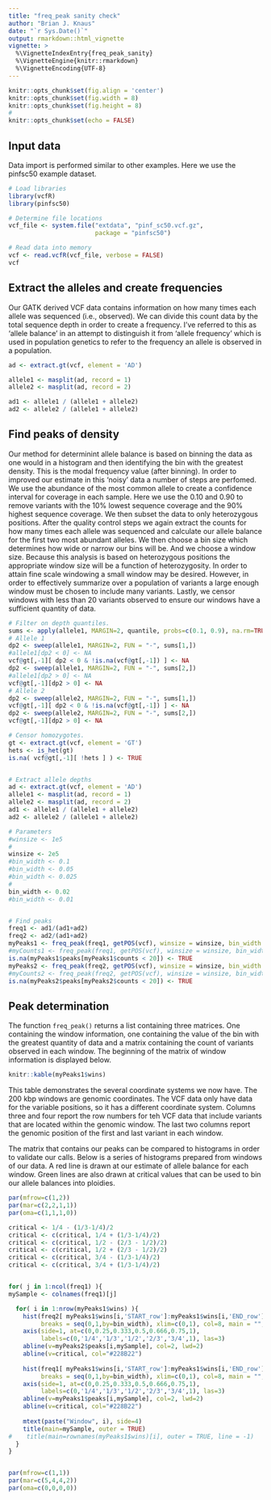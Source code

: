 ```yaml
---
title: "freq_peak sanity check"
author: "Brian J. Knaus"
date: "`r Sys.Date()`"
output: rmarkdown::html_vignette
vignette: >
  %\VignetteIndexEntry{freq_peak_sanity}
  %\VignetteEngine{knitr::rmarkdown}
  %\VignetteEncoding{UTF-8}
---
```




```r
knitr::opts_chunk$set(fig.align = 'center')
knitr::opts_chunk$set(fig.width = 8)
knitr::opts_chunk$set(fig.height = 8)
#
knitr::opts_chunk$set(echo = FALSE)
```




## Input data


Data import is performed similar to other examples.
Here we use the pinfsc50 example dataset.


```r
# Load libraries
library(vcfR)
library(pinfsc50)

# Determine file locations
vcf_file <- system.file("extdata", "pinf_sc50.vcf.gz",
                        package = "pinfsc50")

# Read data into memory
vcf <- read.vcfR(vcf_file, verbose = FALSE)
vcf
```


## Extract the alleles and create frequencies


Our GATK derived VCF data contains information on how many times each allele was sequenced (i.e., observed).
We can divide this count data by the total sequence depth in order to create a frequency.
I've referred to this as 'allele balance' in an attempt to distinguish it from 'allele frequency' which is used in population genetics to refer to the frequency an allele is observed in a population.



```r
ad <- extract.gt(vcf, element = 'AD')

allele1 <- masplit(ad, record = 1)
allele2 <- masplit(ad, record = 2)

ad1 <- allele1 / (allele1 + allele2)
ad2 <- allele2 / (allele1 + allele2)
```



## Find peaks of density


Our method for determinint allele balance is based on binning the data as one would in a histogram and then identifying the bin with the greatest density.
This is the modal frequency value (after binning).
In order to improved our estimate in this 'noisy' data a number of steps are perfomed.
We use the abundance of the most common allele to create a confidence interval for coverage in each sample.
Here we use the 0.10 and 0.90 to remove variants with the 10% lowest sequence coverage and the 90% highest sequence coverage.
We then subset the data to only heterozygous positions.
After the quality control steps we again extract the counts for how many times each allele was sequenced and calculate our allele balance for the first two most abundant alleles.
We then choose a bin size which determines how wide or narrow our bins will be.
And we choose a window size.
Because this analysis is based on heterozygous positions the appropriate window size will be a function of heterozygosity.
In order to attain fine scale windowing a small window may be desired.
However, in order to effectively summarize over a population of variants a large enough window must be chosen to include many variants.
Lastly, we censor windows with less than 20 variants observed to ensure our windows have a sufficient quantity of data.



```r
# Filter on depth quantiles.
sums <- apply(allele1, MARGIN=2, quantile, probs=c(0.1, 0.9), na.rm=TRUE)
# Allele 1
dp2 <- sweep(allele1, MARGIN=2, FUN = "-", sums[1,])
#allele1[dp2 < 0] <- NA
vcf@gt[,-1][ dp2 < 0 & !is.na(vcf@gt[,-1]) ] <- NA
dp2 <- sweep(allele1, MARGIN=2, FUN = "-", sums[2,])
#allele1[dp2 > 0] <- NA
vcf@gt[,-1][dp2 > 0] <- NA
# Allele 2
dp2 <- sweep(allele2, MARGIN=2, FUN = "-", sums[1,])
vcf@gt[,-1][ dp2 < 0 & !is.na(vcf@gt[,-1]) ] <- NA
dp2 <- sweep(allele2, MARGIN=2, FUN = "-", sums[2,])
vcf@gt[,-1][dp2 > 0] <- NA

# Censor homozygotes.
gt <- extract.gt(vcf, element = 'GT')
hets <- is_het(gt)
is.na( vcf@gt[,-1][ !hets ] ) <- TRUE


# Extract allele depths
ad <- extract.gt(vcf, element = 'AD')
allele1 <- masplit(ad, record = 1)
allele2 <- masplit(ad, record = 2)
ad1 <- allele1 / (allele1 + allele2)
ad2 <- allele2 / (allele1 + allele2)

# Parameters
#winsize <- 1e5
#
winsize <- 2e5
#bin_width <- 0.1
#bin_width <- 0.05
#bin_width <- 0.025
#
bin_width <- 0.02
#bin_width <- 0.01


# Find peaks
freq1 <- ad1/(ad1+ad2)
freq2 <- ad2/(ad1+ad2)
myPeaks1 <- freq_peak(freq1, getPOS(vcf), winsize = winsize, bin_width = bin_width)
#myCounts1 <- freq_peak(freq1, getPOS(vcf), winsize = winsize, bin_width = bin_width, count = TRUE)
is.na(myPeaks1$peaks[myPeaks1$counts < 20]) <- TRUE
myPeaks2 <- freq_peak(freq2, getPOS(vcf), winsize = winsize, bin_width = bin_width, lhs = FALSE)
#myCounts2 <- freq_peak(freq2, getPOS(vcf), winsize = winsize, bin_width = bin_width, count = TRUE)
is.na(myPeaks2$peaks[myPeaks2$counts < 20]) <- TRUE
```



## Peak determination


The function `freq_peak()` returns a list containing three matrices.
One containing the window information, one containing the value of the bin with the greatest quantity of data and a  matrix containing the count of variants observed in each window.
The beginning of the matrix of window information is displayed below.


```r
knitr::kable(myPeaks1$wins)
```


This table demonstrates the several coordinate systems we now have.
The 200 kbp windows are genomic coordinates.
The VCF data only have data for the variable positions, so it has a different coordinate system.
Columns three and four report the row numbers for teh VCF data that include variants that are located within the genomic window.
The last two columns report the genomic position of the first and last variant in each window.


The matrix that contains our peaks can be compared to histograms in order to validate our calls.
Below is a series of histograms prepared from windows of our data.
A red line is drawn at our estimate of allele balance for each window.
Green lines are also drawn at critical values that can be used to bin our allele balances into ploidies.



```r

par(mfrow=c(1,2))
par(mar=c(2,2,1,1))
par(oma=c(1,1,1,0))

critical <- 1/4 - (1/3-1/4)/2
critical <- c(critical, 1/4 + (1/3-1/4)/2)
critical <- c(critical, 1/2 - (2/3 - 1/2)/2)
critical <- c(critical, 1/2 + (2/3 - 1/2)/2)
critical <- c(critical, 3/4 - (1/3-1/4)/2)
critical <- c(critical, 3/4 + (1/3-1/4)/2)


for( j in 1:ncol(freq1) ){
mySample <- colnames(freq1)[j]

  for( i in 1:nrow(myPeaks1$wins) ){
    hist(freq2[ myPeaks1$wins[i,'START_row']:myPeaks1$wins[i,'END_row'], mySample ],
         breaks = seq(0,1,by=bin_width), xlim=c(0,1), col=8, main = "", xaxt='n')
    axis(side=1, at=c(0,0.25,0.333,0.5,0.666,0.75,1),
         labels=c(0,'1/4','1/3','1/2','2/3','3/4',1), las=3)
    abline(v=myPeaks2$peaks[i,mySample], col=2, lwd=2)
    abline(v=critical, col="#228B22")
    
    hist(freq1[ myPeaks1$wins[i,'START_row']:myPeaks1$wins[i,'END_row'], mySample ],
         breaks = seq(0,1,by=bin_width), xlim=c(0,1), col=8, main = "", xaxt='n')
    axis(side=1, at=c(0,0.25,0.333,0.5,0.666,0.75,1),
         labels=c(0,'1/4','1/3','1/2','2/3','3/4',1), las=3)
    abline(v=myPeaks1$peaks[i,mySample], col=2, lwd=2)
    abline(v=critical, col="#228B22")
    
    mtext(paste("Window", i), side=4)
    title(main=mySample, outer = TRUE)
#    title(main=rownames(myPeaks1$wins)[i], outer = TRUE, line = -1)
  }
}


par(mfrow=c(1,1))
par(mar=c(5,4,4,2))
par(oma=c(0,0,0,0))
```


